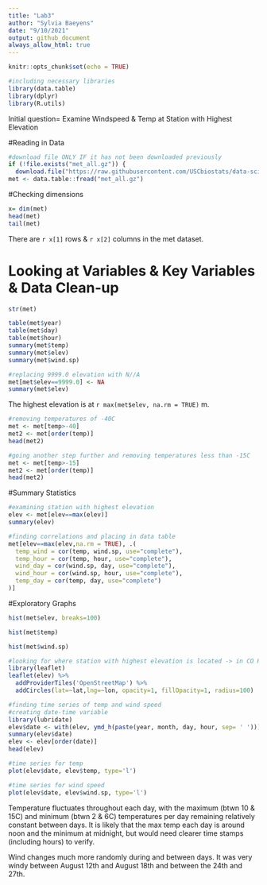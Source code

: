```yaml
---
title: "Lab3"
author: "Sylvia Baeyens"
date: "9/10/2021"
output: github_document
always_allow_html: true
---
```


```r
knitr::opts_chunk$set(echo = TRUE)

```

```r
#including necessary libraries
library(data.table)
library(dplyr)
library(R.utils)
```

Initial question= Examine Windspeed & Temp at Station with Highest Elevation

#Reading in Data

```r
#download file ONLY IF it has not been downloaded previously
if (!file.exists("met_all.gz")) {
  download.file("https://raw.githubusercontent.com/USCbiostats/data-science-data/master/02_met/met_all.gz", "met_all.gz", method="libcurl", timeout = 60)}
met <- data.table::fread("met_all.gz")
```

#Checking dimensions 

```r
x= dim(met)
head(met)
tail(met)
```

There are `r x[1]` rows & `r x[2]` columns in the met dataset.

# Looking at Variables & Key Variables & Data Clean-up

```r
str(met)

table(met$year)
table(met$day)
table(met$hour)
summary(met$temp)
summary(met$elev)
summary(met$wind.sp)

#replacing 9999.0 elevation with N//A
met[met$elev==9999.0] <- NA
summary(met$elev)
```

The highest elevation is at `r max(met$elev, na.rm = TRUE)` m. 

```r
#removing temperatures of -40C
met <- met[temp>-40]
met2 <- met[order(temp)]
head(met2)

#going another step further and removing temperatures less than -15C
met <- met[temp>-15]
met2 <- met[order(temp)]
head(met2)
```

#Summary Statistics

```r
#examining station with highest elevation
elev <- met[elev==max(elev)]
summary(elev)

#finding correlations and placing in data table
met[elev==max(elev,na.rm = TRUE), .(
  temp_wind = cor(temp, wind.sp, use="complete"),
  temp_hour = cor(temp, hour, use="complete"),
  wind_day = cor(wind.sp, day, use="complete"),
  wind_hour = cor(wind.sp, hour, use="complete"),
  temp_day = cor(temp, day, use="complete")
)]

```

#Exploratory Graphs

```r
hist(met$elev, breaks=100)

hist(met$temp)

hist(met$wind.sp)

#looking for where station with highest elevation is located -> in CO Rocky Mountain Park
library(leaflet)
leaflet(elev) %>%
  addProviderTiles('OpenStreetMap') %>% 
  addCircles(lat=~lat,lng=~lon, opacity=1, fillOpacity=1, radius=100)

#finding time series of temp and wind speed
#creating date-time variable
library(lubridate)
elev$date <- with(elev, ymd_h(paste(year, month, day, hour, sep= ' ')))
summary(elev$date)
elev <- elev[order(date)]
head(elev)

#time series for temp
plot(elev$date, elev$temp, type='l')

#time series for wind speed
plot(elev$date, elev$wind.sp, type='l')
```

Temperature fluctuates throughout each day, with the maximum (btwn 10 & 15C) and minimum (btwn 2 & 6C) temperatures per day remaining relatively constant between days. It is likely that the max temp each day is around noon and the minimum at midnight, but would need clearer time stamps (including hours) to verify.

Wind changes much more randomly during and between days. It was very windy between August 12th and August 18th and between the 24th and 27th. 
